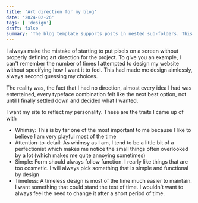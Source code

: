 ```yaml
---
title: 'Art direction for my blog'
date: '2024-02-26'
tags: [ 'design']
draft: false
summary: 'The blog template supports posts in nested sub-folders. This can be used to group posts of similar content e.g. a multi-part course. This post is itself an example of a nested route!'
---
```


I always make the mistake of starting to put pixels on a screen without properly defining art direction for the project.
To give you an example, I can't remember the number of times I attempted to design my website without specifying how I want it to feel.
This had made me design aimlessly, always second guessing my choices.  

The reality was, the fact that I had no direction, almost every idea I had was entertained, every typeface combination felt like the next
best option, not until I finally settled down and decided what I wanted.  

I want my site to reflect my personality. These are the traits I came up of with 

- Whimsy: This is by far one of the most important to me because I like to believe I am very playful most of the time
- Attention-to-detail: As whimsy as I am, I tend to be a little bit of a perfectionist which makes me notice the small things
often overlooked by a lot (which makes me quite annoying sometimes)
- Simple: Form should always follow function. I rearly like things that are too cosmetic. I will always pick something that is simple
and functional by design
- Timeless: A timeless design is most of the time much easier to maintain. I want something that could stand the test of time. I wouldn't want
to always feel the need to change it after a short period of time.
